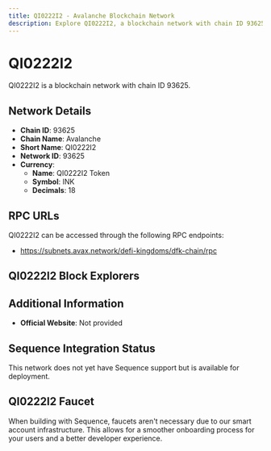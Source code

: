 ```yaml
--- 
title: QI0222I2 - Avalanche Blockchain Network
description: Explore QI0222I2, a blockchain network with chain ID 93625. Learn about its native currency, QI0222I2 Token, and how to interact with the network.
---
```


# QI0222I2

QI0222I2 is a blockchain network with chain ID 93625.

## Network Details

- **Chain ID**: 93625
- **Chain Name**: Avalanche
- **Short Name**: QI0222I2
- **Network ID**: 93625
- **Currency**: 
  - **Name**: QI0222I2 Token
  - **Symbol**: INK
  - **Decimals**: 18

## RPC URLs

QI0222I2 can be accessed through the following RPC endpoints:

- https://subnets.avax.network/defi-kingdoms/dfk-chain/rpc

## QI0222I2 Block Explorers



## Additional Information

- **Official Website**: Not provided

## Sequence Integration Status

This network does not yet have Sequence support but is available for deployment.

## QI0222I2 Faucet

When building with Sequence, faucets aren't necessary due to our smart account infrastructure. This allows for a smoother onboarding process for your users and a better developer experience.
